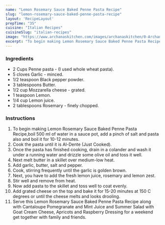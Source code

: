 ---
name: "Lemon Rosemary Sauce Baked Penne Pasta Recipe"
slug: "lemon-rosemary-sauce-baked-penne-pasta-recipe"
layout: 'RecipeLayout'
prepTime: "35"
cuisine: "Italian Recipes"
cuisineSlug: "italian-recipes"
image: "https://www.archanaskitchen.com/images/archanaskitchen/0-Archanas-Kitchen-Recipes/2018/May-31/Lemon_Rosemary_Sauce_Baked_Penne_Pasta_Recipe_-1.jpg"
excerpt: "To begin making Lemon Rosemary Sauce Baked Penne Pasta Recipe,boil 500 ml of water in a sauce pot, add a pinch of salt and pasta also and boil it for 10-12 minutes"
---

### Ingredients

- 2 Cups Penne pasta - (I used whole wheat pasta).
- 5 cloves Garlic - minced.
- 1/2 teaspoon Black pepper powder.
- 3 tablespoons Butter.
- 1/2 cup Mozzarella cheese - grated.
- 1 teaspoon Lemon.
- 1/4 cup Lemon juice.
- 2 tablespoons Rosemary - finely chopped.

### Instructions

1. To begin making Lemon Rosemary Sauce Baked Penne Pasta Recipe,boil 500 ml of water in a sauce pot, add a pinch of salt and pasta also and boil it for 10-12 minutes.
1. Cook the pasta until it is Al-Dente (Just Cooked).
1. Once the pasta has finished cooking, drain in a colander and wash it under a running water and drizzle some olive oil and toss it well.
1. Next melt butter in a skillet over medium-low heat.
1. Add garlic, butter, salt and pepper.
1. Cook, stirring frequently until the garlic is golden brown.
1. Next, you have to add the fresh lemon juice, rosemary and lemon zest.
1. Stir well and remove from heat.
1. Now add pasta to the skillet and toss well to coat evenly.
1. Add grated cheese on the top and bake it for 15-20 minutes at 150 C degrees or until the cheese melts and looks drooling.
1. Serve this Lemon Rosemary Sauce Baked Penne Pasta Recipe along with Cantaloupe Pomegranate and Mint Juice and Summer Salad with Goat Cream Cheese, Apricots and Raspberry Dressing for a weekend get together with family and friends.

